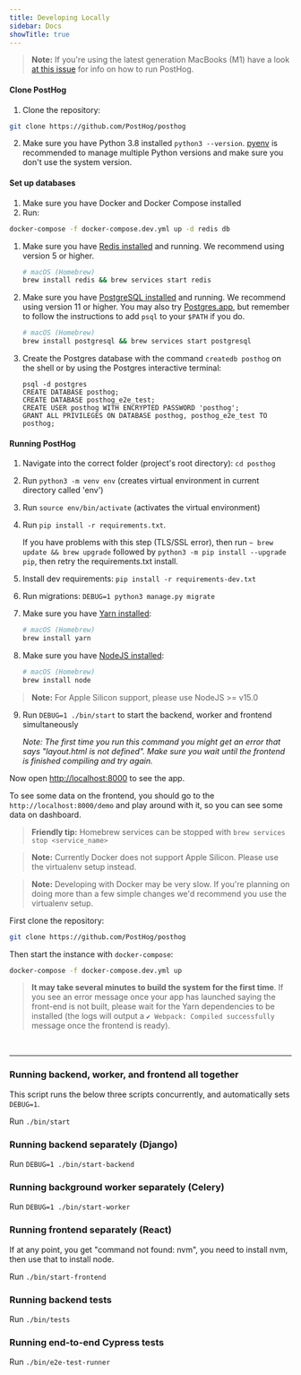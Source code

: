 ```yaml
---
title: Developing Locally
sidebar: Docs
showTitle: true
---
```


<HiddenSection headingType='h2' title='Using virtualenv' defaultIsOpen>

> **Note:** If you're using the latest generation MacBooks (M1) have a look [at this issue](https://github.com/PostHog/posthog/issues/2916) for info on how to run PostHog.

#### Clone PostHog

1. Clone the repository:
```bash
git clone https://github.com/PostHog/posthog
```
2. Make sure you have Python 3.8 installed `python3 --version`. [pyenv](https://github.com/pyenv/pyenv) is recommended to manage multiple Python versions and make sure you don't use the system version.

#### Set up databases

<HiddenSection headingType='h5' title='With Docker'>

1. Make sure you have Docker and Docker Compose installed
2. Run:

```bash
docker-compose -f docker-compose.dev.yml up -d redis db
```

</HiddenSection>


<HiddenSection headingType='h5' title='Without Docker'>

1. Make sure you have [Redis installed](https://redis.io/download) and running. We recommend using version 5 or higher.

    ```bash
    # macOS (Homebrew)
    brew install redis && brew services start redis
    ```

2. Make sure you have [PostgreSQL installed](https://www.postgresql.org/download/) and running. We recommend using version 11 or higher. You may also try [Postgres.app](https://postgresapp.com/), but remember to follow the instructions to add `psql` to your `$PATH` if you do.

    ```bash
    # macOS (Homebrew)
    brew install postgresql && brew services start postgresql
    ```

3. Create the Postgres database with the command `createdb posthog` on the shell or by using the Postgres interactive terminal:
    ```
    psql -d postgres
    CREATE DATABASE posthog;
    CREATE DATABASE posthog_e2e_test;
    CREATE USER posthog WITH ENCRYPTED PASSWORD 'posthog';
    GRANT ALL PRIVILEGES ON DATABASE posthog, posthog_e2e_test TO posthog;
    ```


</HiddenSection>

#### Running PostHog

1. Navigate into the correct folder (project's root directory): `cd posthog`
2. Run `python3 -m venv env` (creates virtual environment in current directory called 'env')
3. Run `source env/bin/activate` (activates the virtual environment)
4. Run `pip install -r requirements.txt`.

    If you have problems with this step (TLS/SSL error), then run `~ brew update && brew upgrade` followed by `python3 -m pip install --upgrade pip`, then retry the requirements.txt install.

5. Install dev requirements: `pip install -r requirements-dev.txt`
6. Run migrations: `DEBUG=1 python3 manage.py migrate`
7. Make sure you have [Yarn installed](https://classic.yarnpkg.com/en/docs/install/):

    ```bash
    # macOS (Homebrew)
    brew install yarn
    ```

8. Make sure you have [NodeJS installed](https://nodejs.org/en/download/):

    ```bash
    # macOS (Homebrew)
    brew install node
    ```

> **Note:** For Apple Silicon support, please use NodeJS >= v15.0

9. Run `DEBUG=1 ./bin/start` to start the backend, worker and frontend simultaneously

    *_Note:_ The first time you run this command you might get an error that says "layout.html is not defined". Make sure you wait until the frontend is finished compiling and try again.*

Now open [http://localhost:8000](http://localhost:8000) to see the app.

To see some data on the frontend, you should go to the `http://localhost:8000/demo` and play around with it, so you can see some data on dashboard.

> **Friendly tip:** Homebrew services can be stopped with `brew services stop <service_name>`

</HiddenSection>


<HiddenSection headingType='h2' title='Using Docker'>

> **Note:** Currently Docker does not support Apple Silicon. Please use the virtualenv setup instead.

> **Note:** Developing with Docker may be very slow. If you're planning on doing more than a few simple changes we'd recommend you use the virtualenv setup.

First clone the repository:
```bash
git clone https://github.com/PostHog/posthog
```

Then start the instance with `docker-compose`:

```bash
docker-compose -f docker-compose.dev.yml up
```

> **It may take several minutes to build the system for the first time**. If you see an error message once your app has launched saying the front-end is not built, please wait for the Yarn dependencies to be installed (the logs will output a `✔ Webpack: Compiled successfully` message once the frontend is ready).

</HiddenSection>



<br /><hr />

### Running backend, worker, and frontend all together

This script runs the below three scripts concurrently, and automatically sets `DEBUG=1`.

Run `./bin/start`

### Running backend separately (Django)

Run `DEBUG=1 ./bin/start-backend`

### Running background worker separately (Celery)

Run `DEBUG=1 ./bin/start-worker`

### Running frontend separately (React)

If at any point, you get "command not found: nvm", you need to install nvm, then use that to install node.

Run `./bin/start-frontend`

### Running backend tests

Run `./bin/tests`

### Running end-to-end Cypress tests

Run `./bin/e2e-test-runner`
